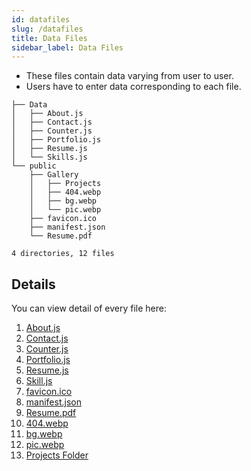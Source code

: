 ```yaml
---
id: datafiles
slug: /datafiles
title: Data Files
sidebar_label: Data Files
---
```


- These files contain data varying from user to user.
- Users have to enter data corresponding to each file.

```
├── Data
│   ├── About.js
│   ├── Contact.js
│   ├── Counter.js
│   ├── Portfolio.js
│   ├── Resume.js
│   └── Skills.js
└── public
    ├── Gallery
    │   ├── Projects
    │   ├── 404.webp
    │   ├── bg.webp
    │   └── pic.webp
    ├── favicon.ico
    ├── manifest.json
    └── Resume.pdf

4 directories, 12 files
```

## Details

You can view detail of every file here:

1. [About.js](datafile-about)
2. [Contact.js](datafile-about)
3. [Counter.js](datafile-about)
4. [Portfolio.js](datafile-about)
5. [Resume.js](datafile-about)
6. [Skill.js](datafile-about)
7. [favicon.ico](datafile-about)
8. [manifest.json](datafile-about)
9. [Resume.pdf](datafile-about)
10. [404.webp](datafile-about)
11. [bg.webp](datafile-about)
12. [pic.webp](datafile-about)
13. [Projects Folder](datafile-about)
